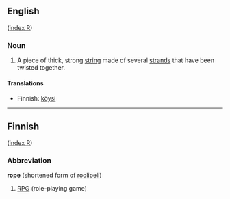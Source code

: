 ==English==
([[Wiktionary:English_index_r|index R]])

===Noun===
# A piece of thick, strong [[string]] made of several [[strand]]s that have been twisted together. 

====Translations====
*Finnish: [[köysi]]

----

==Finnish==
([[Wiktionary:Finnish_index_r|index R]])

===Abbreviation===
'''rope''' (shortened form of [[roolipeli]])

#[[RPG]] (role-playing game)